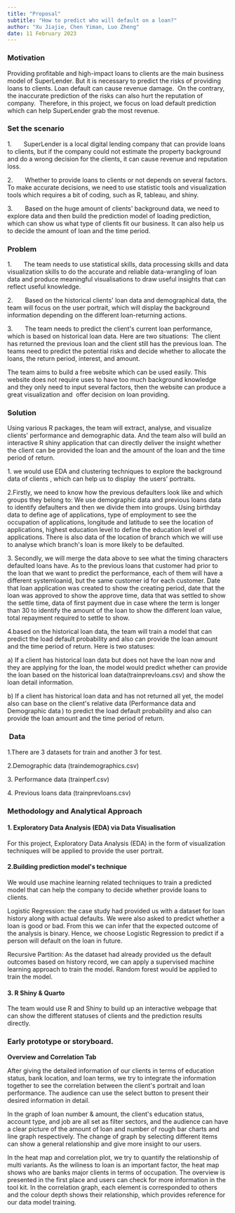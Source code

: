 ```yaml
---
title: "Proposal"
subtitle: "How to predict who will default on a loan?"
author: "Xu Jiajie, Chen Yiman, Luo Zheng"
date: 11 February 2023
---
```


### Motivation

Providing profitable and high-impact loans to clients are the main business model of SuperLender. But it is necessary to predict the risks of providing loans to clients. Loan default can cause revenue damage.  On the contrary, the inaccurate prediction of the risks can also hurt the reputation of company.  Therefore, in this project, we focus on load default prediction which can help SuperLender grab the most revenue.

### Set the scenario 

1.       SuperLender is a local digital lending company that can provide loans to clients, but if the company could not estimate the property background and do a wrong decision for the clients, it can cause revenue and reputation loss.  

2.       Whether to provide loans to clients or not depends on several factors. To make accurate decisions, we need to use statistic tools and visualization tools which requires a bit of coding, such as R, tableau, and shiny. 

3.       Based on the huge amount of clients\' background data, we need to explore data and then build the prediction model of loading prediction, which can show us what type of clients fit our business. It can also help us to decide the amount of loan and the time period. 

### Problem 

1.       The team needs to use statistical skills, data processing skills and data visualization skills to do the accurate and reliable data-wrangling of loan data and produce meaningful visualisations to draw useful insights that can reflect useful knowledge.

2.       Based on the historical clients\' loan data and demographical data, the team will focus on the user portrait, which will display the background information depending on the different loan-returning actions.

3.       The team needs to predict the client\'s current loan performance, which is based on historical loan data. Here are two situations:  The client has returned the previous loan and the client still has the previous loan. The teams need to predict the potential risks and decide whether to allocate the loans, the return period, interest, and amount.

The team aims to build a free website which can be used easily. This website does not require uses to have too much background knowledge and they only need to input several factors, then the website can produce a great visualization and  offer decision on loan providing.

### Solution

Using various R packages, the team will extract, analyse, and visualize clients\' performance and demographic data. And the team also will build an interactive R shiny application that can directly deliver the insight whether the client can be provided the loan and the amount of the loan and the time period of return.  

1\. we would use EDA and clustering techniques to explore the background data of clients , which can help us to display  the users\' portraits.

2.Firstly, we need to know how the previous defaulters look like and which groups they belong to: We use demographic data and previous loans data to identify defaulters and then we divide them into groups. Using birthday data to define age of applications, type of employment to see the occupation of applications, longitude and latitude to see the location of applications, highest education level to define the education level of applications. There is also data of the location of branch which we will use to analyse which branch\'s loan is more likely to be defaulted. 

3\. Secondly, we will merge the data above to see what the timing characters defaulted loans have. As to the previous loans that customer had prior to the loan that we want to predict the performance, each of them will have a different systemloanid, but the same customer id for each customer. Date that loan application was created to show the creating period, date that the loan was approved to show the approve time, data that was settled to show the settle time, data of first payment due in case where the term is longer than 30 to identify the amount of the loan to show the different loan value, total repayment required to settle to show.  

4.based on the historical loan data, the team will train a model that can predict the load default probability and also can provide the loan amount and the time period of return. Here is two statuses: 

a\) If a client has historical loan data but does not have the loan now and they are applying for the loan, the model would predict whether can provide the loan based on the historical loan data(trainprevloans.csv) and show the loan detail information. 

b\) If a client has historical loan data and has not returned all yet, the model also can base on the client\'s relative data (Performance data and Demographic data ) to predict the load default probability and also can provide the loan amount and the time period of return. 

###  Data 

1.There are 3 datasets for train and another 3 for test.   

2.Demographic data (traindemographics.csv) 

3\. Performance data (trainperf.csv) 

4\. Previous loans data (trainprevloans.csv) 

### Methodology and Analytical Approach 

#### 1. Exploratory Data Analysis (EDA) via Data Visualisation

For this project, Exploratory Data Analysis (EDA) in the form of visualization techniques will be applied to provide the user portrait.

#### 2.Building prediction model\'s technique 

We would use machine learning related techniques to train a predicted model that can help the company to decide whether provide loans to clients.

Logistic Regression: the case study had provided us with a dataset for loan history along with actual defaults. We were also asked to predict whether a loan is good or bad. From this we can infer that the expected outcome of the analysis is binary. Hence, we choose Logistic Regression to predict if a person will default on the loan in future.

Recursive Partition: As the dataset had already provided us the default outcomes based on history record, we can apply a supervised machine learning approach to train the model. Random forest would be applied to train the model.

#### 3. R Shiny & Quarto 

The team would use R and Shiny to build up an interactive webpage that can show the different statuses of clients and the prediction results directly. 

### Early prototype or storyboard. 

**Overview and Correlation Tab**

After giving the detailed information of our clients in terms of education status, bank location, and loan terms, we try to integrate the information together to see the correlation between the client\'s portrait and loan performance. The audience can use the select button to present their desired information in detail.

In the graph of loan number & amount, the client\'s education status, account type, and job are all set as filter sectors, and the audience can have a clear picture of the amount of loan and number of rough bar charts and line graph respectively. The change of graph by selecting different items can show a general relationship and give more insight to our users.

In the heat map and correlation plot, we try to quantify the relationship of multi variants. As the wiliness to loan is an important factor, the heat map shows who are banks major clients in terms of occupation. The overview is presented in the first place and users can check for more information in the tool kit. In the correlation graph, each element is corresponded to others and the colour depth shows their relationship, which provides reference for our data model training.

